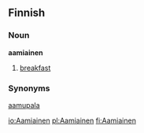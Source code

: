 ==Finnish==
===Noun===
'''aamiainen'''
#[[breakfast]]
===Synonyms===
[[aamupala]]

[[io:Aamiainen]]
[[pl:Aamiainen]]
[[fi:Aamiainen]]